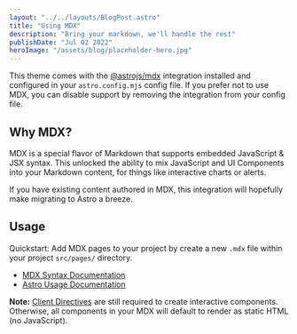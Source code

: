 ```yaml
---
layout: "../../layouts/BlogPost.astro"
title: "Using MDX"
description: "Bring your markdown, we'll handle the rest"
publishDate: "Jul 02 2022"
heroImage: "/assets/blog/placeholder-hero.jpg"
---
```


This theme comes with the [@astrojs/mdx](https://docs.astro.build/en/guides/integrations-guide/mdx/) integration installed and configured in your `astro.config.mjs` config file. If you prefer not to use MDX, you can disable support by removing the integration from your config file.

## Why MDX?

MDX is a special flavor of Markdown that supports embedded JavaScript & JSX syntax. This unlocked the ability to mix JavaScript and UI Components into your Markdown content, for things like interactive charts or alerts. 

If you have existing content authored in MDX, this integration will hopefully make migrating to Astro a breeze.


## Usage

Quickstart: Add MDX pages to your project by create a new `.mdx` file within your project `src/pages/` directory. 

- [MDX Syntax Documentation](https://mdxjs.com/docs/what-is-mdx)
- [Astro Usage Documentation](https://docs.astro.build/en/guides/markdown-content/#markdown-and-mdx-pages)

**Note:** [Client Directives](https://docs.astro.build/en/reference/directives-reference/#client-directives) are still required to create interactive components. Otherwise, all components in your MDX will default to render as static HTML (no JavaScript). 
